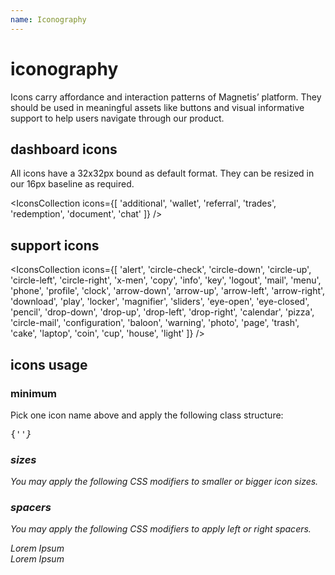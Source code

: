 ```yaml
---
name: Iconography
---
```



# iconography

Icons carry affordance and interaction patterns of Magnetis’ platform. They should be used in meaningful assets like buttons and visual informative support to help users navigate through our product.

## dashboard icons

All icons have a 32x32px bound as default format. They can be resized in our 16px baseline as required.

<IconsCollection
  icons={[
    'additional',
    'wallet',
    'referral',
    'trades',
    'redemption',
    'document',
    'chat'
  ]}
/>

## support icons

<IconsCollection
  icons={[
    'alert',
    'circle-check',
    'circle-down',
    'circle-up',
    'circle-left',
    'circle-right',
    'x-men',
    'copy',
    'info',
    'key',
    'logout',
    'mail',
    'menu',
    'phone',
    'profile',
    'clock',
    'arrow-down',
    'arrow-up',
    'arrow-left',
    'arrow-right',
    'download',
    'play',
    'locker',
    'magnifier',
    'sliders',
    'eye-open',
    'eye-closed',
    'pencil',
    'drop-down',
    'drop-up',
    'drop-left',
    'drop-right',
    'calendar',
    'pizza',
    'circle-mail',
    'configuration',
    'baloon',
    'warning',
    'photo',
    'page',
    'trash',
    'cake',
    'laptop',
    'coin',
    'cup',
    'house',
    'light'
  ]}
/>

## icons usage

### minimum

Pick one icon name above and apply the following class structure:

<div className='code-snippet'>
  <pre>{'<i class="a-icon a-icon__icon-name" />'}</pre>
</div>

### sizes

You may apply the following CSS modifiers to smaller or bigger icon sizes.

<Playground>
  <i className='a-icon a-icon__cake a-icon--size-small' />
  <i className='a-icon a-icon__cake' />
  <i className='a-icon a-icon__cake a-icon--size-big' />
</Playground>

### spacers

You may apply the following CSS modifiers to apply left or right spacers.

<Playground>
  <div>
    <i className='a-icon a-icon__calendar a-icon--space-right' />
    <span>Lorem Ipsum</span>
  </div>
  <div>
    <span>Lorem Ipsum</span>
    <i className='a-icon a-icon__calendar a-icon--space-left' />
  </div>
</Playground>
